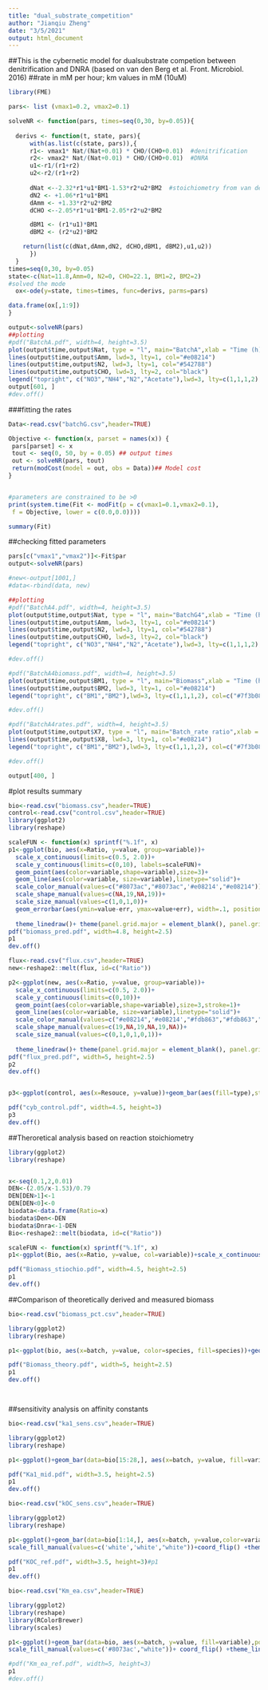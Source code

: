 ```yaml
---
title: "dual_substrate_competition"
author: "Jianqiu Zheng"
date: "3/5/2021"
output: html_document
---
```

##This is the cybernetic model for dualsubstrate competion between denitrification and DNRA (based on van den Berg et al. Front. Microbiol. 2016)
##rate in mM per hour; km values in mM (10uM)
```r
library(FME)

pars<- list (vmax1=0.2, vmax2=0.1)

solveNR <- function(pars, times=seq(0,30, by=0.05)){
  
  derivs <- function(t, state, pars){
      with(as.list(c(state, pars)),{
      r1<- vmax1* Nat/(Nat+0.01) * CHO/(CHO+0.01)  #denitrification     
      r2<- vmax2* Nat/(Nat+0.01) * CHO/(CHO+0.01)  #DNRA
      u1<-r1/(r1+r2)
      u2<-r2/(r1+r2)
      
      dNat <--2.32*r1*u1*BM1-1.53*r2*u2*BM2  #stoichiometry from van den Berg
      dN2 <- +1.06*r1*u1*BM1
      dAmm <- +1.33*r2*u2*BM2
      dCHO <--2.05*r1*u1*BM1-2.05*r2*u2*BM2

      dBM1 <- (r1*u1)*BM1
      dBM2 <- (r2*u2)*BM2

    return(list(c(dNat,dAmm,dN2, dCHO,dBM1, dBM2),u1,u2))
      })
  }
times=seq(0,30, by=0.05)
state<-c(Nat=11.8,Amm=0, N2=0, CHO=22.1, BM1=2, BM2=2)
#solved the mode
  ox<-ode(y=state, times=times, func=derivs, parms=pars)

data.frame(ox[,1:9])
}

output<-solveNR(pars)  
##plotting
#pdf("BatchA.pdf", width=4, height=3.5)
plot(output$time,output$Nat, type = "l", main="BatchA",xlab = "Time (h)", ylab = "Concentration (mM)", lwd=3,lty=1,col="#7f3b08", xlim=c(0,50), ylim=c(0,20))
lines(output$time,output$Amm, lwd=3, lty=1, col="#e08214")
lines(output$time,output$N2, lwd=3, lty=1, col="#542788")
lines(output$time,output$CHO, lwd=3, lty=2, col="black")
legend("topright", c("NO3","NH4","N2","Acetate"),lwd=3, lty=c(1,1,1,2), col=c("#7f3b08","#e08214","#542788","black"))
output[601, ]
#dev.off()


```

###fitting the rates
```r


Data<-read.csv("batchG.csv",header=TRUE)

Objective <- function(x, parset = names(x)) {
 pars[parset] <- x
 tout <- seq(0, 50, by = 0.05) ## output times
 out <- solveNR(pars, tout)
 return(modCost(model = out, obs = Data))## Model cost
}


#parameters are constrained to be >0
print(system.time(Fit <- modFit(p = c(vmax1=0.1,vmax2=0.1),
 f = Objective, lower = c(0.0,0.0))))

summary(Fit)

```
##checking fitted parameters
```r

pars[c("vmax1","vmax2")]<-Fit$par
output<-solveNR(pars) 

#new<-output[1001,]
#data<-rbind(data, new)

##plotting
#pdf("BatchA4.pdf", width=4, height=3.5)
plot(output$time,output$Nat, type = "l", main="BatchG4",xlab = "Time (h)", ylab = "Concentration (mM)", lwd=3,lty=1,col="#7f3b08", xlim=c(0,50), ylim=c(0,20))
lines(output$time,output$Amm, lwd=3, lty=1, col="#e08214")
lines(output$time,output$N2, lwd=3, lty=1, col="#542788")
lines(output$time,output$CHO, lwd=3, lty=2, col="black")
legend("topright", c("NO3","NH4","N2","Acetate"),lwd=3, lty=c(1,1,1,2), col=c("#7f3b08","#e08214","#542788","black"))

#dev.off()

#pdf("BatchA4biomass.pdf", width=4, height=3.5)
plot(output$time,output$BM1, type = "l", main="Biomass",xlab = "Time (h)", ylab = "Concentration (mM)", lwd=3,lty=1,col="#7f3b08", xlim=c(0,50), ylim=c(0,10))
lines(output$time,output$BM2, lwd=3, lty=1, col="#e08214")
legend("topright", c("BM1","BM2"),lwd=3, lty=c(1,1,1,2), col=c("#7f3b08","#e08214"))

#dev.off()

#pdf("BatchA4rates.pdf", width=4, height=3.5)
plot(output$time,output$X7, type = "l", main="Batch_rate ratio",xlab = "Time (h)", ylab = "Concentration (mM)", lwd=3,lty=1,col="#7f3b08", xlim=c(0,50), ylim=c(0,1))
lines(output$time,output$X8, lwd=3, lty=1, col="#e08214")
legend("topright", c("BM1","BM2"),lwd=3, lty=c(1,1,1,2), col=c("#7f3b08","#e08214"))

#dev.off()

output[400, ]

```



#plot results summary
```r
bio<-read.csv("biomass.csv",header=TRUE)
control<-read.csv("control.csv",header=TRUE)
library(ggplot2)
library(reshape)

scaleFUN <- function(x) sprintf("%.1f", x)
p1<-ggplot(bio, aes(x=Ratio, y=value, group=variable))+ 
  scale_x_continuous(limits=c(0.5, 2.0))+ 
  scale_y_continuous(limits=c(0,10), labels=scaleFUN)+ 
  geom_point(aes(color=variable,shape=variable),size=3)+ 
  geom_line(aes(color=variable, size=variable),linetype="solid")+ 
  scale_color_manual(values=c("#8073ac","#8073ac",'#e08214',"#e08214"))+
  scale_shape_manual(values=c(NA,19,NA,19))+
  scale_size_manual(values=c(1,0,1,0))+
  geom_errorbar(aes(ymin=value-err, ymax=value+err), width=.1, position=position_dodge(.0))+
  
  theme_linedraw()+ theme(panel.grid.major = element_blank(), panel.grid.minor = element_blank())+theme(text = element_text(size=14))#co
pdf("biomass_pred.pdf", width=4.8, height=2.5)
p1
dev.off()

flux<-read.csv("flux.csv",header=TRUE)
new<-reshape2::melt(flux, id=c("Ratio"))

p2<-ggplot(new, aes(x=Ratio, y=value, group=variable))+ 
  scale_x_continuous(limits=c(0.5, 2.0))+ 
  scale_y_continuous(limits=c(0,10))+ 
  geom_point(aes(color=variable,shape=variable),size=3,stroke=1)+ 
  geom_line(aes(color=variable, size=variable),linetype="solid")+ 
  scale_color_manual(values=c("#e08214",'#e08214',"#fdb863","#fdb863","#8073ac","#8073ac"))+
  scale_shape_manual(values=c(19,NA,19,NA,19,NA))+
  scale_size_manual(values=c(0,1,0,1,0,1))+
  
  theme_linedraw()+ theme(panel.grid.major = element_blank(), panel.grid.minor = element_blank())+theme(text = element_text(size=14))#co
pdf("flux_pred.pdf", width=5, height=2.5)
p2
dev.off()


p3<-ggplot(control, aes(x=Resouce, y=value))+geom_bar(aes(fill=type),stat="identity",position=position_dodge())+ scale_x_discrete()+scale_fill_manual(values=c('#b2abd2','#e08214'))+theme_linedraw()+ theme(panel.grid.major = element_blank(), panel.grid.minor = element_blank())+theme(text = element_text(size=16))#co

pdf("cyb_control.pdf", width=4.5, height=3)
p3
dev.off()

```


##Theroretical analysis based on reaction stoichiometry
```r

library(ggplot2)
library(reshape)


x<-seq(0.1,2,0.01)
DEN<-(2.05/x-1.53)/0.79
DEN[DEN>1]<-1
DEN[DEN<0]<-0
biodata<-data.frame(Ratio=x)
biodata$Den<-DEN
biodata$Dnra<-1-DEN
Bio<-reshape2::melt(biodata, id=c("Ratio"))

scaleFUN <- function(x) sprintf("%.1f", x)
p1<-ggplot(Bio, aes(x=Ratio, y=value, col=variable))+scale_x_continuous(limits=c(0.3, 2.0))+scale_y_continuous(limits=c(0,1), breaks=c(0,0.5,1))+geom_line(linetype="solid", size=1.4)+scale_color_manual(values=c('#b2abd2','#e08214'))+geom_vline(xintercept=0.88, linetype="dotted")+geom_vline(xintercept=1.34, linetype="dotted")+theme_linedraw()+ theme(panel.grid.major = element_blank(), panel.grid.minor = element_blank())+theme(text = element_text(size=14))#co

pdf("Biomass_stiochio.pdf", width=4.5, height=2.5)
p1
dev.off()
```


##Comparison of theoretically derived and measured biomass
```r
bio<-read.csv("biomass_pct.csv",header=TRUE)

library(ggplot2)
library(reshape)

p1<-ggplot(bio, aes(x=batch, y=value, color=species, fill=species))+geom_bar(position=position_dodge(),stat="identity",size=0.6)+scale_y_continuous(limits=c(0,1), breaks=c(0,0.5,1))+ scale_color_manual(values=c('#b2abd2','#b2abd2','#e08214','#e08214'))+ scale_fill_manual(values=c('white','#b2abd2','white','#e08214'))+ theme_linedraw()+ theme(panel.grid.major = element_blank(), panel.grid.minor = element_blank())+theme(text = element_text(size=14))#co

pdf("Biomass_theory.pdf", width=5, height=2.5)
p1
dev.off()




```


##sensitivity analysis on affinity constants

```r

bio<-read.csv("ka1_sens.csv",header=TRUE)

library(ggplot2)
library(reshape)

p1<-ggplot()+geom_bar(data=bio[15:28,], aes(x=batch, y=value, fill=variable),position="stack", stat="identity")+scale_y_continuous(limits=c(-1,1), breaks=c(-1,0,1))+ scale_fill_manual(values=c('#8073ac','#fdb863',"black"))+ coord_flip() +theme_linedraw()+ theme(panel.grid.major = element_blank(), panel.grid.minor = element_blank())+theme(text = element_text(size=16))#co

pdf("Ka1_mid.pdf", width=3.5, height=2.5)
p1
dev.off()
```

```r

bio<-read.csv("kOC_sens.csv",header=TRUE)

library(ggplot2)
library(reshape)

p1<-ggplot()+geom_bar(data=bio[1:14,], aes(x=batch, y=value,color=variable, fill=variable),position="stack", stat="identity",size=1)+scale_y_continuous(limits=c(-1,1), breaks=c(-1,0,1))+ scale_color_manual(values=c('#8073ac','#fdb863',"black"))+
scale_fill_manual(values=c('white','white',"white"))+coord_flip() +theme_linedraw()+ theme(panel.grid.major = element_blank(), panel.grid.minor = element_blank())+theme(text = element_text(size=16))#co

pdf("KOC_ref.pdf", width=3.5, height=3)#p1
p1
dev.off()
```





```r

bio<-read.csv("Km_ea.csv",header=TRUE)

library(ggplot2)
library(reshape)
library(RColorBrewer)
library(scales)

p1<-ggplot()+geom_bar(data=bio, aes(x=batch, y=value, fill=variable),position="stack", stat="identity")+ scale_y_log10(breaks=c(10^-1,10^1,10^3,10^5), labels=trans_format("log10", math_format(10^.x)))+
scale_fill_manual(values=c('#8073ac',"white"))+ coord_flip() +theme_linedraw()+ theme(panel.grid.major = element_blank(), panel.grid.minor = element_blank())+theme(text = element_text(size=16))#co

#pdf("Km_ea_ref.pdf", width=5, height=3)
p1
#dev.off()
```